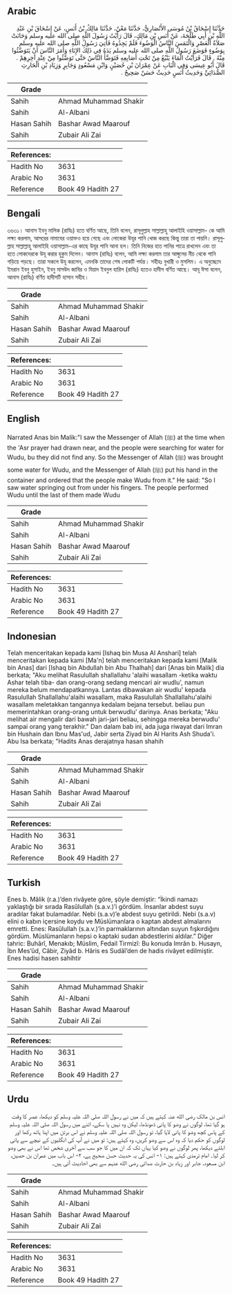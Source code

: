 ## Arabic


<div dir="rtl" lang="ar" style={{fontSize:'larger',backgroundColor:'#f8f9fa',padding:20}}>
حَدَّثَنَا إِسْحَاقُ بْنُ مُوسَى الأَنْصَارِيُّ، حَدَّثَنَا مَعْنٌ، حَدَّثَنَا مَالِكُ بْنُ أَنَسٍ، عَنْ إِسْحَاقَ بْنِ عَبْدِ اللَّهِ بْنِ أَبِي طَلْحَةَ، عَنْ أَنَسِ بْنِ مَالِكٍ، قَالَ رَأَيْتُ رَسُولَ اللَّهِ صلى الله عليه وسلم وَحَانَتْ صَلاَةُ الْعَصْرِ وَالْتَمَسَ النَّاسُ الْوَضُوءَ فَلَمْ يَجِدُوهُ فَأُتِيَ رَسُولُ اللَّهِ صلى الله عليه وسلم بِوَضُوءٍ فَوَضَعَ رَسُولُ اللَّهِ صلى الله عليه وسلم يَدَهُ فِي ذَلِكَ الإِنَاءِ وَأَمَرَ النَّاسَ أَنْ يَتَوَضَّئُوا مِنْهُ ‏.‏ قَالَ فَرَأَيْتُ الْمَاءَ يَنْبُعُ مِنْ تَحْتِ أَصَابِعِهِ فَتَوَضَّأَ النَّاسُ حَتَّى تَوَضَّئُوا مِنْ عِنْدِ آخِرِهِمْ ‏.‏ قَالَ أَبُو عِيسَى وَفِي الْبَابِ عَنْ عِمْرَانَ بْنِ حُصَيْنٍ وَابْنِ مَسْعُودٍ وَجَابِرٍ وَزِيَادِ بْنِ الْحَارِثِ الصُّدَائِيِّ وَحَدِيثُ أَنَسٍ حَدِيثٌ حَسَنٌ صَحِيحٌ ‏.‏
</div>
<div style={{backgroundColor:'#f8f9fa',padding:20, marginBottom: 10}}><table> <thead> <tr> <th>Grade</th> <th></th> </tr> </thead> <tbody> <tr><td>Sahih</td><td>Ahmad Muhammad Shakir</td></tr><tr><td>Sahih</td><td>Al-Albani</td></tr><tr><td>Hasan Sahih</td><td>Bashar Awad Maarouf</td></tr><tr><td>Sahih</td><td>Zubair Ali Zai</td></tr></tbody></table><table> <thead> <tr> <th>References:</th> <th></th> </tr> </thead> <tbody><tr><td>Hadith No</td><td>3631</td></tr><tr><td>Arabic No</td><td>3631</td></tr><tr><td>Reference</td><td>Book 49 Hadith 27</td></tr></tbody></table></div>

## Bengali


<div dir="ltr" lang="bn" style={{fontSize:'larger',backgroundColor:'#f8f9fa',padding:20}}>
৩৬৩১। আনাস ইবনু মালিক (রাযিঃ) হতে বর্ণিত আছে, তিনি বলেন, রাসূলুল্লাহ সাল্লাল্লাহু আলাইহি ওয়াসাল্লাম- কে আমি লক্ষ্য করলাম, আসরের নামাযের ওয়াক্তও হয়ে গেছে এবং লোকেরা উযূর পানি খোজ করছে কিন্তু তারা তা পায়নি। রাসূলুল্লাহ সাল্লাল্লাহু আলাইহি ওয়াসাল্লাম-এর কাছে উযূর পানি আনা হল। তিনি নিজের হাত পানির পাত্রে রাখলেন এবং তা হতে লোকদেরকে উযূ করার হুকুম দিলেন। আনাস (রাযিঃ) বলেন, আমি লক্ষ্য করলাম তার আঙ্গুলের নীচ থেকে পানি গড়িয়ে পড়ছে। তারা সকলে উযূ করলেন, এমনকি তাদের শেষ লোকটি পর্যন্ত। সহীহঃ বুখারী ও মুসলিম। এ অনুচ্ছেদে ইমরান ইবনু হুসাইন, ইবনু মাসউদ জাবির ও যিয়াদ ইবনুল হারিস (রাযিঃ) হতেও হাদীস বর্ণিত আছে। আবূ ঈসা বলেন, আনাস (রাযিঃ) বর্ণিত হাদীসটি হাসান সহীহ।
</div>
<div style={{backgroundColor:'#f8f9fa',padding:20, marginBottom: 10}}><table> <thead> <tr> <th>Grade</th> <th></th> </tr> </thead> <tbody> <tr><td>Sahih</td><td>Ahmad Muhammad Shakir</td></tr><tr><td>Sahih</td><td>Al-Albani</td></tr><tr><td>Hasan Sahih</td><td>Bashar Awad Maarouf</td></tr><tr><td>Sahih</td><td>Zubair Ali Zai</td></tr></tbody></table><table> <thead> <tr> <th>References:</th> <th></th> </tr> </thead> <tbody><tr><td>Hadith No</td><td>3631</td></tr><tr><td>Arabic No</td><td>3631</td></tr><tr><td>Reference</td><td>Book 49 Hadith 27</td></tr></tbody></table></div>

## English


<div dir="ltr" lang="en" style={{fontSize:'larger',backgroundColor:'#f8f9fa',padding:20}}>
Narrated Anas bin Malik:"I saw the Messenger of Allah (ﷺ) at the time when the 'Asr prayer had drawn near, and the people were searching for water for Wudu, bu they did not find any. So the Messenger of Allah (ﷺ) was brought some water for Wudu, and the Messenger of Allah (ﷺ) put his hand in the container and ordered that the people make Wudu from it." He said: "So I saw water springing out from under his fingers. The people performed Wudu until the last of them made Wudu
</div>
<div style={{backgroundColor:'#f8f9fa',padding:20, marginBottom: 10}}><table> <thead> <tr> <th>Grade</th> <th></th> </tr> </thead> <tbody> <tr><td>Sahih</td><td>Ahmad Muhammad Shakir</td></tr><tr><td>Sahih</td><td>Al-Albani</td></tr><tr><td>Hasan Sahih</td><td>Bashar Awad Maarouf</td></tr><tr><td>Sahih</td><td>Zubair Ali Zai</td></tr></tbody></table><table> <thead> <tr> <th>References:</th> <th></th> </tr> </thead> <tbody><tr><td>Hadith No</td><td>3631</td></tr><tr><td>Arabic No</td><td>3631</td></tr><tr><td>Reference</td><td>Book 49 Hadith 27</td></tr></tbody></table></div>

## Indonesian


<div dir="ltr" lang="id" style={{fontSize:'larger',backgroundColor:'#f8f9fa',padding:20}}>
Telah menceritakan kepada kami [Ishaq bin Musa Al Anshari] telah menceritakan kepada kami [Ma'n] telah menceritakan kepada kami [Malik bin Anas] dari [Ishaq bin Abdullah bin Abu Thalhah] dari [Anas bin Malik] dia berkata; "Aku melihat Rasulullah shallallahu 'alaihi wasallam -ketika waktu Ashar telah tiba- dan orang-orang sedang mencari air wudlu', namun mereka belum mendapatkannya. Lantas dibawakan air wudlu' kepada Rasulullah Shallallahu'alaihi wasallam, maka Rasulullah Shallallahu'alaihi wasallam meletakkan tangannya kedalam bejana tersebut. beliau pun memerintahkan orang-orang untuk berwudlu' darinya. Anas berkata; "Aku melihat air mengalir dari bawah jari-jari beliau, sehingga mereka berwudlu' sampai orang yang terakhir." Dan dalam bab ini, ada juga riwayat dari Imran bin Hushain dan Ibnu Mas'ud, Jabir serta Ziyad bin Al Harits Ash Shuda'i. Abu Isa berkata; "Hadits Anas derajatnya hasan shahih
</div>
<div style={{backgroundColor:'#f8f9fa',padding:20, marginBottom: 10}}><table> <thead> <tr> <th>Grade</th> <th></th> </tr> </thead> <tbody> <tr><td>Sahih</td><td>Ahmad Muhammad Shakir</td></tr><tr><td>Sahih</td><td>Al-Albani</td></tr><tr><td>Hasan Sahih</td><td>Bashar Awad Maarouf</td></tr><tr><td>Sahih</td><td>Zubair Ali Zai</td></tr></tbody></table><table> <thead> <tr> <th>References:</th> <th></th> </tr> </thead> <tbody><tr><td>Hadith No</td><td>3631</td></tr><tr><td>Arabic No</td><td>3631</td></tr><tr><td>Reference</td><td>Book 49 Hadith 27</td></tr></tbody></table></div>

## Turkish


<div dir="ltr" lang="tr" style={{fontSize:'larger',backgroundColor:'#f8f9fa',padding:20}}>
Enes b. Mâlik (r.a.)’den rivâyete göre, şöyle demiştir: “İkindi namazı yaklaştığı bir sırada Rasûlullah (s.a.v.)’i gördüm. İnsanlar abdest suyu aradılar fakat bulamadılar. Nebi (s.a.v)’e abdest suyu getirildi. Nebi (s.a.v) elini o kabın içersine koydu ve Müslümanlara o kaptan abdest almalarını emretti. Enes: Rasûlullah (s.a.v.)’in parmaklarının altından suyun fışkırdığını gördüm. Müslümanların hepsi o kaptaki sudan abdestlerini aldılar.” Diğer tahric: Buhârî, Menakıb; Müslim, Fedail Tirmizî: Bu konuda Imrân b. Husayn, İbn Mes’ûd, Câbir, Ziyâd b. Hâris es Sudâî’den de hadis rivâyet edilmiştir. Enes hadisi hasen sahihtir
</div>
<div style={{backgroundColor:'#f8f9fa',padding:20, marginBottom: 10}}><table> <thead> <tr> <th>Grade</th> <th></th> </tr> </thead> <tbody> <tr><td>Sahih</td><td>Ahmad Muhammad Shakir</td></tr><tr><td>Sahih</td><td>Al-Albani</td></tr><tr><td>Hasan Sahih</td><td>Bashar Awad Maarouf</td></tr><tr><td>Sahih</td><td>Zubair Ali Zai</td></tr></tbody></table><table> <thead> <tr> <th>References:</th> <th></th> </tr> </thead> <tbody><tr><td>Hadith No</td><td>3631</td></tr><tr><td>Arabic No</td><td>3631</td></tr><tr><td>Reference</td><td>Book 49 Hadith 27</td></tr></tbody></table></div>

## Urdu


<div dir="rtl" lang="ur" style={{fontSize:'larger',backgroundColor:'#f8f9fa',padding:20}}>
انس بن مالک رضی الله عنہ کہتے ہیں کہ میں نے رسول اللہ صلی اللہ علیہ وسلم کو دیکھا، عصر کا وقت ہو گیا تھا، لوگوں نے وضو کا پانی ڈھونڈھا، لیکن وہ نہیں پا سکے، اتنے میں رسول اللہ صلی اللہ علیہ وسلم کے پاس کچھ وضو کا پانی لایا گیا، تو رسول اللہ صلی اللہ علیہ وسلم نے اس برتن میں اپنا ہاتھ رکھا اور لوگوں کو حکم دیا کہ وہ اس سے وضو کریں، وہ کہتے ہیں: تو میں نے آپ کی انگلیوں کے نیچے سے پانی ابلتے دیکھا، پھر لوگوں نے وضو کیا یہاں تک کہ ان میں کا جو سب سے آخری شخص تھا اس نے بھی وضو کر لیا۔ امام ترمذی کہتے ہیں: ۱- انس کی یہ حدیث حسن صحیح ہے، ۲- اس باب میں عمران بن حصین، ابن مسعود، جابر اور زیاد بن حارث صدائی رضی الله عنہم سے بھی احادیث آئی ہیں۔
</div>
<div style={{backgroundColor:'#f8f9fa',padding:20, marginBottom: 10}}><table> <thead> <tr> <th>Grade</th> <th></th> </tr> </thead> <tbody> <tr><td>Sahih</td><td>Ahmad Muhammad Shakir</td></tr><tr><td>Sahih</td><td>Al-Albani</td></tr><tr><td>Hasan Sahih</td><td>Bashar Awad Maarouf</td></tr><tr><td>Sahih</td><td>Zubair Ali Zai</td></tr></tbody></table><table> <thead> <tr> <th>References:</th> <th></th> </tr> </thead> <tbody><tr><td>Hadith No</td><td>3631</td></tr><tr><td>Arabic No</td><td>3631</td></tr><tr><td>Reference</td><td>Book 49 Hadith 27</td></tr></tbody></table></div>